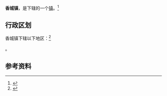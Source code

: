 {{Distinguish|香城 (虛構城市)}}
{{中国乡级行政区
|景观照片文件名 = 
|景观照片描述 = 
|汉语拼音 = 
|其他语言 = 
|其他语言名称 = 
|旧称 = 
|地名出处 = 
|位置图文件名 = 
|位置图描述 = 
|自定义图片= 
|建置时间 = 
|政府驻地 = 
|毗邻 = 
|总面积 = 
|总人口 = 
|总人口年份 = 
|户籍人口 = 
|户籍人口年份 = 
|常住人口 = 
|常住人口年份 = 
|人口密度 = 
|GDP = 
|GDP年份 = 
|邮政编码 = 
|电话区号 = 537
|官方网站 = 
|网站名称 = 
|37/08/83/101/000}}

'''香城镇'''，是{{PRC admin/fullname|37/08/83/101/000|3}}下辖的一个[[行政建制镇|镇]]。<ref>{{PRC admin/ref sgc|{{PRC admin/parent|37/08/83/101/000}}}}</ref>

== 行政区划 ==

香城镇下辖以下地区：<ref>{{PRC admin/ref sgc|37/08/83/101/000}}</ref>

{{PRC admin/children|37/08/83/101/000}}。

== 参考资料 ==

{{reflist}}

{{行政区划小作品}}
{{PRC admin/navcat|37/08/83/101/000}}